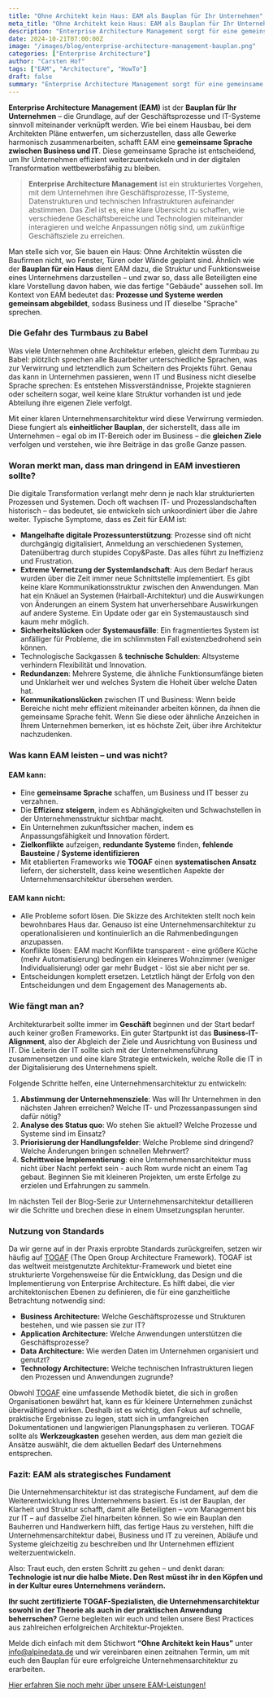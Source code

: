 ```yaml
---
title: "Ohne Architekt kein Haus: EAM als Bauplan für Ihr Unternehmen"
meta_title: "Ohne Architekt kein Haus: EAM als Bauplan für Ihr Unternehmen"
description: "Enterprise Architecture Management sorgt für eine gemeinsame Sprache zwischen Business und IT. Wie ein Bauplan stellt es Prozesse & Systeme dar und ermöglicht die Weiterentwicklung Ihres Unternehmens."
date: 2024-10-21T07:00:00Z
image: "/images/blog/enterprise-architecture-management-bauplan.png"
categories: ["Enterprise Architecture"]
author: "Carsten Hof"
tags: ["EAM", "Architecture", "HowTo"]
draft: false
summary: "Enterprise Architecture Management sorgt für eine gemeinsame Sprache zwischen Business und IT. Wie ein Bauplan stellt es Prozesse & Systeme dar und ermöglicht die Weiterentwicklung Ihres Unternehmens."
---
```


**Enterprise Architecture Management (EAM)** ist der **Bauplan für Ihr Unternehmen** – die Grundlage, auf der Geschäftsprozesse und IT-Systeme sinnvoll miteinander verknüpft werden. Wie bei einem Hausbau, bei dem Architekten Pläne entwerfen, um sicherzustellen, dass alle Gewerke harmonisch zusammenarbeiten, schafft EAM eine **gemeinsame Sprache zwischen Business und IT**. Diese gemeinsame Sprache ist entscheidend, um Ihr Unternehmen effizient weiterzuentwickeln und in der digitalen Transformation wettbewerbsfähig zu bleiben.

> **Enterprise Architecture Management** ist ein strukturiertes Vorgehen, mit dem Unternehmen ihre Geschäftsprozesse, IT-Systeme, Datenstrukturen und technischen Infrastrukturen aufeinander abstimmen. Das Ziel ist es, eine klare Übersicht zu schaffen, wie verschiedene Geschäftsbereiche und Technologien miteinander interagieren und welche Anpassungen nötig sind, um zukünftige Geschäftsziele zu erreichen.

Man stelle sich vor, Sie bauen ein Haus: Ohne Architektin wüssten die Baufirmen nicht, wo Fenster, Türen oder Wände geplant sind. Ähnlich wie der **Bauplan für ein Haus** dient EAM dazu, die Struktur und Funktionsweise eines Unternehmens darzustellen – und zwar so, dass alle Beteiligten eine klare Vorstellung davon haben, wie das fertige "Gebäude" aussehen soll. Im Kontext von EAM bedeutet das: **Prozesse und Systeme werden gemeinsam abgebildet**, sodass Business und IT dieselbe "Sprache" sprechen.

### Die Gefahr des Turmbaus zu Babel
Was viele Unternehmen ohne Architektur erleben, gleicht dem Turmbau zu Babel:  plötzlich sprechen alle Bauarbeiter unterschiedliche Sprachen, was zur Verwirrung und letztendlich zum Scheitern des Projekts führt. Genau das kann in Unternehmen passieren, wenn IT und Business nicht dieselbe Sprache sprechen: Es entstehen Missverständnisse, Projekte stagnieren oder scheitern sogar, weil keine klare Struktur vorhanden ist und jede Abteilung ihre eigenen Ziele verfolgt.

Mit einer klaren Unternehmensarchitektur wird diese Verwirrung vermieden. Diese fungiert als **einheitlicher Bauplan**, der sicherstellt, dass alle im Unternehmen – egal ob im IT-Bereich oder im Business – die **gleichen Ziele** verfolgen und verstehen, wie ihre Beiträge in das große Ganze passen.

### Woran merkt man, dass man dringend in EAM investieren sollte?
Die digitale Transformation verlangt mehr denn je nach klar strukturierten Prozessen und Systemen. Doch oft wachsen IT- und Prozesslandschaften historisch – das bedeutet, sie entwickeln sich unkoordiniert über die Jahre weiter. Typische Symptome, dass es Zeit für EAM ist:

- **Mangelhafte digitale Prozessunterstützung**: Prozesse sind oft nicht durchgängig digitalisiert, Anmeldung an verschiedenen Systemen, Datenübertrag durch stupides Copy&Paste.  Das alles führt zu Ineffizienz und Frustration.
- **Extreme Vernetzung der Systemlandschaft**: Aus dem Bedarf heraus wurden über die Zeit immer neue Schnittstelle implementiert. Es gibt keine klare Kommunikationsstruktur zwischen den Anwendungen. Man hat ein Knäuel an Systemen (Hairball-Architektur) und die Auswirkungen von Änderungen an einem System hat unverhersehbare Auswirkungen auf andere Systeme. Ein Update oder gar ein Systemaustausch sind kaum mehr möglich.
- **Sicherheitslücken** oder **Systemausfälle**: Ein fragmentiertes System ist anfälliger für Probleme, die im schlimmsten Fall existenzbedrohend sein können.
- Technologische Sackgassen & **technische Schulden**: Altsysteme verhindern Flexibilität und Innovation.
- **Redundanzen**: Mehrere Systeme, die ähnliche Funktionsumfänge bieten und Unklarheit wer und welches System die Hoheit über welche Daten hat.
- **Kommunikationslücken** zwischen IT und Business: Wenn beide Bereiche nicht mehr effizient miteinander arbeiten können, da ihnen die gemeinsame Sprache fehlt.
Wenn Sie diese oder ähnliche Anzeichen in Ihrem Unternehmen bemerken, ist es höchste Zeit, über ihre Architektur nachzudenken.

### Was kann EAM leisten – und was nicht?
#### EAM kann:

- Eine **gemeinsame Sprache** schaffen, um Business und IT besser zu verzahnen.
- Die **Effizienz steigern**, indem es Abhängigkeiten und Schwachstellen in der Unternehmensstruktur sichtbar macht.
- Ein Unternehmen zukunftssicher machen, indem es Anpassungsfähigkeit und Innovation fördert.
- **Zielkonflikte** aufzeigen, **redundante Systeme** finden, **fehlende Bausteine / Systeme identifizieren**
- Mit etablierten Frameworks wie **TOGAF** einen **systematischen Ansatz** liefern, der sicherstellt, dass keine wesentlichen Aspekte der Unternehmensarchitektur übersehen werden.

#### EAM kann nicht:

- Alle Probleme sofort lösen. Die Skizze des Architekten stellt noch kein bewohnbares Haus dar. Genauso ist eine Unternehmensarchitektur zu operationalisieren und kontinuierlich an die Rahmenbedingungen anzupassen.
- Konflikte lösen: EAM macht Konflikte transparent - eine größere Küche (mehr Automatisierung) bedingen ein kleineres Wohnzimmer (weniger Individualisierung) oder gar mehr Budget - löst sie aber nicht per se.
- Entscheidungen komplett ersetzen. Letztlich hängt der Erfolg von den Entscheidungen und dem Engagement des Managements ab.

### Wie fängt man an?
Architekturarbeit sollte immer im **Geschäft** beginnen und der Start bedarf auch keiner großen Frameworks. Ein guter Startpunkt ist das **Business-IT-Alignment**, also der Abgleich der Ziele und Ausrichtung von Business und IT. Die Leiterin der IT sollte sich mit der Unternehmensführung zusammensetzen und eine klare Strategie entwickeln, welche Rolle die IT in der Digitalisierung des Unternehmens spielt.

Folgende Schritte helfen, eine Unternehmensarchitektur zu entwickeln:

1. **Abstimmung der Unternehmensziele**: Was will Ihr Unternehmen in den nächsten Jahren erreichen? Welche IT- und Prozessanpassungen sind dafür nötig?
2. **Analyse des Status quo**: Wo stehen Sie aktuell? Welche Prozesse und Systeme sind im Einsatz?
3. **Priorisierung der Handlungsfelder**: Welche Probleme sind dringend? Welche Änderungen bringen schnellen Mehrwert?
4. **Schrittweise Implementierung**: eine Unternehmensarchitektur muss nicht über Nacht perfekt sein - auch Rom wurde nicht an einem Tag gebaut. Beginnen Sie mit kleineren Projekten, um erste Erfolge zu erzielen und Erfahrungen zu sammeln.

Im nächsten Teil der Blog-Serie zur Unternehmensarchitektur detaillieren wir die Schritte und brechen diese in einem Umsetzungsplan herunter.

### Nutzung von Standards
Da wir gerne auf in der Praxis erprobte Standards zurückgreifen, setzen wir häufig auf [TOGAF](https://www.opengroup.org/togaf/) (The Open Group Architecture Framework). TOGAF ist das weltweit meistgenutzte Architektur-Framework und bietet eine strukturierte Vorgehensweise für die Entwicklung, das Design und die Implementierung von Enterprise Architecture. Es hilft dabei, die vier architektonischen Ebenen zu definieren, die für eine ganzheitliche Betrachtung notwendig sind:

- **Business Architecture:** Welche Geschäftsprozesse und Strukturen bestehen, und wie passen sie zur IT?
- **Application Architecture:** Welche Anwendungen unterstützen die Geschäftsprozesse?
- **Data Architecture:** Wie werden Daten im Unternehmen organisiert und genutzt?
- **Technology Architecture:** Welche technischen Infrastrukturen liegen den Prozessen und Anwendungen zugrunde?

Obwohl [TOGAF](https://www.opengroup.org/togaf/) eine umfassende Methodik bietet, die sich in großen Organisationen bewährt hat, kann es für kleinere Unternehmen zunächst überwältigend wirken. Deshalb ist es wichtig, den Fokus auf schnelle, praktische Ergebnisse zu legen, statt sich in umfangreichen Dokumentationen und langwierigen Planungsphasen zu verlieren. TOGAF sollte als **Werkzeugkasten** gesehen werden, aus dem man gezielt die Ansätze auswählt, die dem aktuellen Bedarf des Unternehmens entsprechen.

### Fazit: EAM als strategisches Fundament
Die Unternehmensarchitektur ist das strategische Fundament, auf dem die Weiterentwicklung Ihres Unternehmens basiert. Es ist der Bauplan, der Klarheit und Struktur schafft, damit alle Beteiligten – vom Management bis zur IT – auf dasselbe Ziel hinarbeiten können. So wie ein Bauplan den Bauherren und Handwerkern hilft, das fertige Haus zu verstehen, hilft die Unternehmensarchitektur dabei, Business und IT zu vereinen, Abläufe und Systeme gleichzeitig zu beschreiben und Ihr Unternehmen effizient weiterzuentwickeln.

Also: Traut euch, den ersten Schritt zu gehen – und denkt daran: **Technologie ist nur die halbe Miete. Den Rest müsst ihr in den Köpfen und in der Kultur eures Unternehmens verändern.**

**Ihr sucht zertifizierte TOGAF-Spezialisten, die Unternehmensarchitektur sowohl in der Theorie als auch in der  praktischen Anwendung beherrschen?** Gerne begleiten wir euch und teilen unsere Best Practices aus zahlreichen erfolgreichen Architektur-Projekten.

Melde dich einfach mit dem Stichwort **“Ohne Architekt kein Haus”** unter [info@alpinedata.de](mailto:info@alpinedata.de?subject=Ohne%20Architekt%20kein%20Haus) und wir vereinbaren einen zeitnahen Termin, um mit euch den Bauplan für eure erfolgreiche Unternehmensarchitektur zu erarbeiten.

[Hier erfahren Sie noch mehr über unsere EAM-Leistungen!](https://alpinedata.de/eam/)
